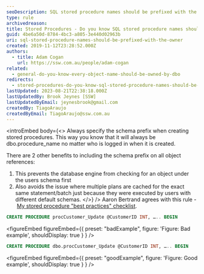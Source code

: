 ```yaml
---
seoDescription: SQL stored procedure names should be prefixed with the owner to avoid ambiguity and ensure consistency across different database users.
type: rule
archivedreason:
title: Stored Procedures - Do you know SQL stored procedure names should be prefixed with the owner?
guid: 4be6a50d-8784-4bc3-a805-3e440d02963b
uri: sql-stored-procedure-names-should-be-prefixed-with-the-owner
created: 2019-11-12T23:28:52.000Z
authors:
  - title: Adam Cogan
    url: https://ssw.com.au/people/adam-cogan
related:
  - general-do-you-know-every-object-name-should-be-owned-by-dbo
redirects:
  - stored-procedures-do-you-know-sql-stored-procedure-names-should-be-prefixed-with-the-owner
lastUpdated: 2023-08-21T22:38:18.000Z
lastUpdatedBy: Brook Jeynes [SSW]
lastUpdatedByEmail: jeynesbrook@gmail.com
createdBy: TiagoAraujo
createdByEmail: TiagoAraujo@ssw.com.au
---
```


<introEmbed
  body={<>
Always specify the schema prefix when creating stored procedures. This way you know that it will always be dbo.procedure_name no matter who is logged in when it is created.

There are 2 other benefits to including the schema prefix on all object references:

1. This prevents the database engine from checking for an object under the users schema first
2. Also avoids the issue where multiple plans are cached for the exact same statement/batch just because they were executed by users with different default schemas.
  </>}
/>
Aaron Bertrand agrees with this rule - [My stored procedure "best practices" checklist](https://sqlblog.org/2008/10/30/my-stored-procedure-best-practices-checklist).

```sql
CREATE PROCEDURE procCustomer_Update @CustomerID INT, ….. BEGIN
```

<figureEmbed figureEmbed={{
  preset: "badExample",
  figure: 'Figure: Bad example',
  shouldDisplay: true
} } />


```sql
CREATE PROCEDURE dbo.procCustomer_Update @CustomerID INT, ….. BEGIN
```

<figureEmbed figureEmbed={{
  preset: "goodExample",
  figure: 'Figure: Good example',
  shouldDisplay: true
} } />
